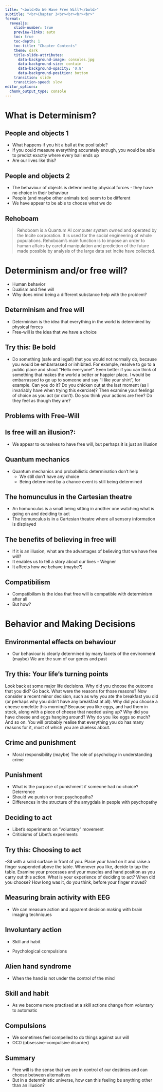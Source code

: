 ```yaml
---
title: "<bold>Do We Have Free Will?</bold>"
subtitle: "<br>Chapter 3<br><br><br><br>"
format: 
  revealjs:
    slide-number: true
    preview-links: auto
    toc: true
    toc-depth: 1
    toc-title: "Chapter Contents"
    theme: dark
    title-slide-attributes:
      data-background-image: consoles.jpg
      data-background-size: contain
      data-background-opacity: '0.8'
      data-background-position: bottom
    transition: slide
    transition-speed: slow
editor_options: 
  chunk_output_type: console
---
```


# What is Determinism?


::: {background-opacity="0.5" background-iframe="" style="text-align: left; margin-top: 1em; auto-play-media: true"}
## [](){preview-link="true" style="text-align: center"}
:::


## People and objects 1

- What happens if you hit a ball at the pool table?
- If you could measure everything accurately enough, you would be able to predict exactly where every ball ends up
- Are our lives like this?


## People and objects 2

- The behaviour of objects is determined by physical forces - they have no choice in their behaviour
- People (and maybe other animals too) seem to be different
- We have appear to be able to choose what we do


## Rehoboam {background-color="black" background-image="Opening-Titles-Rehoboam.jpg" background-size="contain" background-opacity=0.5}

::: {.blockquote}

>Rehoboam is a Quantum AI computer system owned and operated by the Incite corporation. It is used for the social engineering of whole populations.
Rehoboam's main function is to impose an order to human affairs by careful manipulation and prediction of the future made possible by analysis of the large data set Incite have collected.

::: 


# Determinism and/or free will?

- Human behavior
- Dualism and free will
- Why does mind being a different substance help with the problem?

## Determinism and free will

- Determinism is the idea that everything in the world is determined by physical forces
- Free-will is the idea that we have a choice

## Try this: Be bold

- Do something (safe and legal!) that you would not normally do, because you would be embarrassed or inhibited. For example, resolve to go to a public place and shout “Hello everyone!”. Even better if you can think of something that makes the world a better or happier place. I would be embarrassed to go up to someone and say “I like your shirt”, for example. Can you do it? Do you chicken out at the last moment (as I invariably have when trying this exercise)? Then examine your feelings of choice as you act (or don’t). Do you think your actions are free? Do they feel as though they are?

## Problems with Free-Will

## Is free will an illusion?:

- We appear to ourselves to have free will, but perhaps it is just an illusion

## Quantum mechanics

- Quantum mechanics and probabilistic determination don’t help
   - We still don’t have any choice
   - Being determined by a chance event is still being determined

## The homunculus in the Cartesian theatre

- An homunculus is a small being sitting in another one watching what is going on and deciding to act
- The homunculus is in a Cartesian theatre where all sensory information is displayed

## The benefits of believing in free will

- If it is an illusion, what are the advantages of believing that we have free will?
- It enables us to tell a story about our lives - Wegner
- It affects how we behave (maybe?) 

## Compatibilism

- Compatibilism is the idea that free will is compatible with determinism after all
- But how?

# Behavior and Making Decisions

## Environmental effects on behaviour

- Our behaviour is clearly determined by many facets of the environment
(maybe) We are the sum of our genes and past

## Try this: Your life’s turning points

Look back at some major life decisions. Why did you choose the outcome that you did? Go back. What were the reasons for those reasons? Now consider a recent minor decision, such as why you ate the breakfast you did (or perhaps why you didn’t have any breakfast at all). Why did you choose a cheese omelette this morning? Because you like eggs, and had them in stock, along with a piece of cheese that needed using up? Why did you have cheese and eggs hanging around? Why do you like eggs so much? And so on. You will probably realise that everything you do has many reasons for it, most of which you are clueless about.

## Crime and punishment

- Moral responsibility
(maybe) The role of psychology in understanding crime

## Punishment

- What is the purpose of punishment if someone had no choice?
Deterrence
- Should we punish or treat psychopaths?
- Differences in the structure of the amygdala in people with psychopathy

## Deciding to act

- Libet's experiments on "voluntary" movement
- Criticisms of Libet's experiments

## Try this: Choosing to act

-Sit with a solid surface in front of you. Place your hand on it and raise a finger suspended above the table. Whenever you like, decide to tap the table. Examine your processes and your muscles and hand position as you carry out this action. What is your experience of deciding to act? When did you choose? How long was it, do you think, before your finger moved?

## Measuring brain activity with EEG

- We can measure action and apparent decision making with brain imaging techniques

## Involuntary action

- Skill and habit

- Psychological compulsions

## Alien hand syndrome

- When the hand is not under the control of the mind

## Skill and habit

- As we become more practised at a skill actions change from voluntary to automatic

## Compulsions

- We sometimes feel compelled to do things against our will
- OCD (obsessive-compulsive disorder)

## Summary

- Free will is the sense that we are in control of our destinies and can choose between alternatives
- But in a deterministic universe, how can this feeling be anything other than an illusion?
